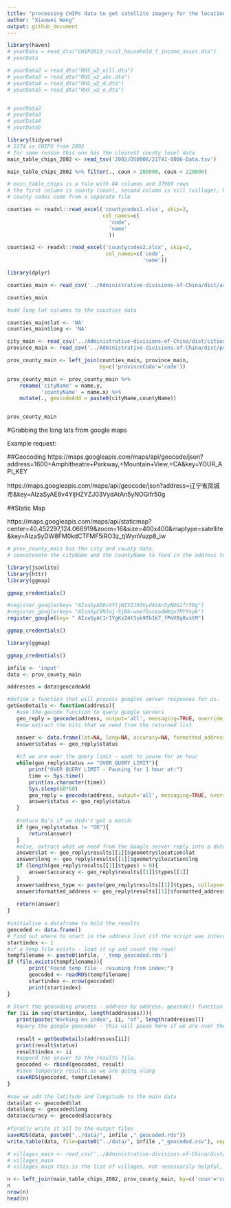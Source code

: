 ```yaml
---
title: "processing CHIPs data to get satellite imagery for the locations"
author: "Xiaowei Wang"
output: github_document
---
```



```r

library(haven)
# yourData = read_dta("CHIP2013_rural_household_f_income_asset.dta")
# yourData

# yourData2 = read_dta("RHS_w2_vill.dta")
# yourData3 = read_dta("RHS_w2_abc.dta")
# yourData4 = read_dta("RHS_w2_d.dta")
# yourData5 = read_dta("RHS_w2_e.dta")


# yourData2
# yourData3
# yourData4
# yourData5
```



```r
library(tidyverse)
# 2174 is CHIPS from 2002 
# for some reason this one has the clearest county level data
main_table_chips_2002 <- read_tsv('2002/DS0006/21741-0006-Data.tsv')

```

```r
main_table_chips_2002 %>% filter(., coun > 200000, coun < 220000)

```

```r
# main_table_chips is a tale with 84 columns and 37969 rows
# the first column is county (coun), second column is vill (village), hous (is house)
# county codes come from a separate file 

counties <- readxl::read_excel('countycodes1.xlsx', skip=2, 
                               col_names=c(
                                 'code', 
                                 'name'
                                 ))

counties2 <- readxl::read_excel('countycodes2.xlsx', skip=2,
                                col_names=c('code', 
                                            'name'))

```


```r
library(dplyr)

counties_main <- read_csv('../Administrative-divisions-of-China/dist/areas.csv')

counties_main
```

```r

#add long lat columns to the counties data

counties_main$lat <- 'NA'
counties_main$long <- 'NA'

city_main <- read_csv('../Administrative-divisions-of-China/dist/cities.csv')
province_main <- read_csv('../Administrative-divisions-of-China/dist/provinces.csv')

prov_county_main <- left_join(counties_main, province_main,
                              by=c('provinceCode'='code'))

prov_county_main <- prov_county_main %>%
    rename('cityName' = name.y, 
           'countyName' = name.x) %>%
    mutate(., geocodeAdd = paste0(cityName,countyName))


prov_county_main

```



#Grabbing the long lats from google maps

Example request:

##Geocoding
https://maps.googleapis.com/maps/api/geocode/json?address=1600+Amphitheatre+Parkway,+Mountain+View,+CA&key=YOUR_API_KEY

https://maps.googleapis.com/maps/api/geocode/json?address=辽宁省凤城市&key=AIzaSyAE8v4YljHZYZJ03VydAtAn5yNOGIfr50g 

##Static Map

https://maps.googleapis.com/maps/api/staticmap?center=40.452297,124.066919&zoom=16&size=400x400&maptype=satellite&key=AIzaSyDW8FM0kdCTFMF5iRO3z_tjWynVuzp8_iw

```r

# prov_county_main has the city and county data.
# concatenate the cityName and the countyName to feed in the address to google maps geocode api 

library(jsonlite)
library(httr)
library(ggmap)


```

```r

ggmap_credentials()

#register_google(key= "AIzaSyAE8v4YljHZYZJ03VydAtAn5yNOGIfr50g")
#register_google(key= "AIzaSyC9NJaj-SjBb-woefGscea4WKqo7MYYvyk")
register_google(key= " AIzaSyAt1r1YgKxZ4tSsk9Tb1k7_fPmV8q8vxtM")

ggmap_credentials()

library(ggmap)

ggmap_credentials()


```

```r


infile <- 'input'
data <- prov_county_main

addresses = data$geocodeAdd

#define a function that will process googles server responses for us.
getGeoDetails <- function(address){   
   #use the gecode function to query google servers
   geo_reply = geocode(address, output='all', messaging=TRUE, override_limit=TRUE)
   #now extract the bits that we need from the returned list

   answer <- data.frame(lat=NA, long=NA, accuracy=NA, formatted_address=NA, address_type=NA, status=NA)
   answer$status <- geo_reply$status
 
   #if we are over the query limit - want to pause for an hour
   while(geo_reply$status == "OVER_QUERY_LIMIT"){
       print("OVER QUERY LIMIT - Pausing for 1 hour at:") 
       time <- Sys.time()
       print(as.character(time))
       Sys.sleep(60*60)
       geo_reply = geocode(address, output='all', messaging=TRUE, override_limit=TRUE)
       answer$status <- geo_reply$status
   }
 
   #return Na's if we didn't get a match:
   if (geo_reply$status != "OK"){
       return(answer)
   }   
   #else, extract what we need from the Google server reply into a dataframe:
   answer$lat <- geo_reply$results[[1]]$geometry$location$lat
   answer$long <- geo_reply$results[[1]]$geometry$location$lng   
   if (length(geo_reply$results[[1]]$types) > 0){
       answer$accuracy <- geo_reply$results[[1]]$types[[1]]
   }
   answer$address_type <- paste(geo_reply$results[[1]]$types, collapse=',')
   answer$formatted_address <- geo_reply$results[[1]]$formatted_address
 
   return(answer)
}
 
#initialise a dataframe to hold the results
geocoded <- data.frame()
# find out where to start in the address list (if the script was interrupted before):
startindex <- 1
#if a temp file exists - load it up and count the rows!
tempfilename <- paste0(infile, '_temp_geocoded.rds')
if (file.exists(tempfilename)){
       print("Found temp file - resuming from index:")
       geocoded <- readRDS(tempfilename)
       startindex <- nrow(geocoded)
       print(startindex)
}
 
# Start the geocoding process - address by address. geocode() function takes care of query speed limit.
for (ii in seq(startindex, length(addresses))){
   print(paste("Working on index", ii, "of", length(addresses)))
   #query the google geocoder - this will pause here if we are over the limit.
    
   result = getGeoDetails(addresses[ii]) 
   print(result$status)     
   result$index <- ii
   #append the answer to the results file.
   geocoded <- rbind(geocoded, result)
   #save temporary results as we are going along
   saveRDS(geocoded, tempfilename)
}
 
#now we add the latitude and longitude to the main data
data$lat <- geocoded$lat
data$long <- geocoded$long
data$accuracy <- geocoded$accuracy
 
#finally write it all to the output files
saveRDS(data, paste0("../data/", infile ,"_geocoded.rds"))
write.table(data, file=paste0("../data/", infile ,"_geocoded.csv"), sep=",", row.names=FALSE)

```

```r
# villages_main <- read_csv('../Administrative-divisions-of-China/dist/villages.csv')
# villages_main
# villages_main this is the list of villages, not necessarily helpful, wait for response from the chinese village researchers
```

```r

n <- left_join(main_table_chips_2002, prov_county_main, by=c('coun'='code'))
n
nrow(n)
head(n)

```